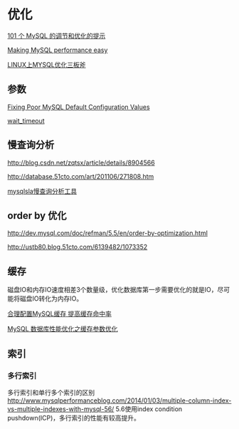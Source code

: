 = 优化 =
[[http://www.oschina.net/translate/101-tips-to-mysql-tuning-and-optimization|101 个 MySQL 的调节和优化的提示]]

[[http://www.mysqlperformanceblog.com/2014/01/09/percona-cloud-tools-making-mysql-performance-easy/|Making MySQL performance easy]]

[[http://www.woqutech.com/?p=1200|LINUX上MYSQL优化三板斧]]

== 参数 ==
[[http://jeremy.zawodny.com/blog/archives/011421.html|Fixing Poor MySQL Default Configuration Values]]

[[http://hi.baidu.com/thinkinginlamp/item/2ddb2237a741d120b2c0c5fb|wait_timeout]]

== 慢查询分析 ==
[[http://blog.csdn.net/zqtsx/article/details/8904566]]

[[http://database.51cto.com/art/201106/271808.htm]]

[[http://www.linuxde.net/2013/07/14764.html|mysqlsla慢查询分析工具]]

== order by 优化 ==
[[http://dev.mysql.com/doc/refman/5.5/en/order-by-optimization.html]]

[[http://ustb80.blog.51cto.com/6139482/1073352]]

== 缓存 ==
磁盘IO和内存IO速度相差3个数量级，优化数据库第一步需要优化的就是IO，尽可能将磁盘IO转化为内存IO。

[[http://www.uml.org.cn/sjjm/201305141.asp|合理配置MySQL缓存 提高缓存命中率]]

[[http://isky000.com/database/mysql-perfornamce-tuning-cache-parameter|MySQL 数据库性能优化之缓存参数优化]]

== 索引 ==
=== 多行索引 ===
多行索引和单行多个索引的区别
http://www.mysqlperformanceblog.com/2014/01/03/multiple-column-index-vs-multiple-indexes-with-mysql-56/
5.6使用index condition pushdown(ICP)，多行索引的性能有较高提升。
